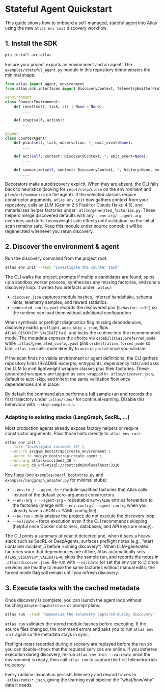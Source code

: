 # Stateful Agent Quickstart

This guide shows how to onboard a self-managed, stateful agent into Atlas using
the new `atlas env init` discovery workflow.

## 1. Install the SDK

```bash
pip install arc-atlas
```

Ensure your project exports an environment and an agent. The
`examples/stateful_agent.py` module in this repository demonstrates the
minimal shape:

```python
from atlas import agent, environment
from atlas.sdk.interfaces import DiscoveryContext, TelemetryEmitterProtocol

@environment
class CounterEnvironment:
    def reset(self, task: str | None = None):
        ...

    def step(self, action):
        ...

@agent
class CounterAgent:
    def plan(self, task, observation, *, emit_event=None):
        ...

    def act(self, context: DiscoveryContext, *, emit_event=None):
        ...

    def summarize(self, context: DiscoveryContext, *, history=None, emit_event=None):
        ...
```

Decorators make autodiscovery explicit. When they are absent, the CLI falls back
to heuristics (looking for `reset/step/close` on the environment and
`plan/act/summarize` on the agent). If the selected classes require constructor
arguments, `atlas env init` now gathers context from your repository, calls an
LLM (Gemini 2.5 Flash or Claude Haiku 4.5), and materialises helper factories
under `.atlas/generated_factories.py`. These helpers merge discovered defaults
with any `--env-arg/--agent-arg` overrides and defer heavyweight side effects
until validation, so the initial scan remains safe. Keep this module under
source control; it will be regenerated whenever you rerun discovery.

## 2. Discover the environment & agent

Run the discovery command from the project root:

```bash
atlas env init --task "Investigate the counter task"
```

The CLI walks the project, prompts if multiple candidates are found, spins up a
sandbox worker process, synthesises any missing factories, and runs a discovery
loop. It writes two artefacts under
`.atlas/`:

- `discover.json` captures module hashes, inferred handshake, schema hints,
  telemetry samples, and reward statistics.
- `generated_config.yaml` records the discovered pair (`behavior: self`) so the
  runtime can load them without additional configuration.

When synthesis or preflight diagnostics flag missing dependencies, discovery
marks `preflight.auto_skip = true`, flips `ATLAS_DISCOVERY_VALIDATE` to `0`, and
locks the runtime into the recommended mode. The metadata exposes the choice via
`capabilities.preferred_mode` while `.atlas/generated_config.yaml` pins
`orchestration.forced_mode` so later `atlas run` calls route directly to `auto`
or `paired` once you validate.

If the scan finds no viable environment or agent definitions, the CLI gathers
repository hints (README excerpts, entrypoints, dependency lists) and asks the
LLM to mint lightweight wrapper classes plus their factories. These generated
wrappers are tagged as `auto_wrapped` in `.atlas/discover.json`, default to
auto-skip, and inherit the same validation flow once dependencies are in place.

By default the command also performs a full sample run and records the first
trajectory under `.atlas/runs/` for continual learning. Disable this behaviour
with `--skip-sample-run`.

### Adapting to existing stacks (LangGraph, SecRL, …)

Most production agents already expose factory helpers or require constructor
arguments. Pass those hints directly to `atlas env init`:

```bash
atlas env init \
  --task "Investigate incident 38" \
  --env-fn secgym_bootstrap:create_environment \
  --agent-fn secgym_bootstrap:create_agent \
  --env-arg attack=incident_38 \
  --env-arg db_url=mysql://root:admin@localhost:3310
```

Key flags (see `examples/secrl_bootstrap.py` and `examples/langgraph_adapter.py` for minimal stubs):

- `--env-fn / --agent-fn` – module-qualified factories that Atlas calls instead
  of the default zero-argument constructors.
- `--env-arg / --agent-arg` – repeatable `KEY=VALUE` entries forwarded to the
  factories (merge with `--env-config` / `--agent-config` when you already have
  a JSON or YAML config file).
- `--no-run` – only analyse the project; do not execute the discovery loop.
- `--validate` – force execution even if the CLI recommends skipping (helpful
  once Docker containers, databases, and API keys are ready).

The CLI prints a summary of what it detected and, when it sees a heavy stack
such as SecRL or DeepAgents, surfaces preflight notes (e.g., “start container
incident_5 before running discovery”). When LLM-generated factories warn that
dependencies are offline, Atlas automatically sets `ATLAS_DISCOVERY_VALIDATE=0`,
skips the sample run, and records the notes in `.atlas/discover.json`. Re-run
with `--validate` (or set the env var to `1`) once services are healthy to reuse
the same factories without manual edits; the forced mode flag will remain until
you refresh discovery.

## 3. Execute tasks with the cached metadata

Once discovery is complete, you can launch the agent loop without touching
`AdapterCapabilities` or prompt plans:

```bash
atlas run --task "Summarise the telemetry captured during discovery"
```

`atlas run` validates the stored module hashes before executing. If the source
files changed, the command errors and asks you to run `atlas env init` again so
the metadata stays in sync.

Preflight notes recorded during discovery are replayed before the run so you can
double-check that the required services are online. If you deferred execution
during discovery, re-run `atlas env init --validate` once the environment is
ready, then call `atlas run` to capture the first telemetry-rich trajectory.

Every runtime invocation persists telemetry and reward traces to
`.atlas/runs/*.json`, giving the learning eval pipeline the "what/how/why" data
it needs.
